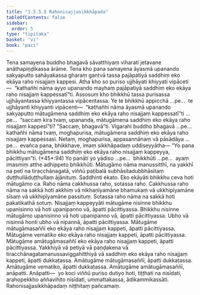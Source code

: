 ```yaml
---
title: "1.5.5.5 Rahonisajjasikkhāpada"
tableOfContents: false
sidebar:
  order: 5
type: "tipitaka"
basket: "vi"
book: "paci"
---
```



<DynamicBreadcrumb />

<Division number="289" book="paci" e="ch" v="2" p="130">

<Paragraph number="919" book="paci">
Tena samayena buddho bhagavā sāvatthiyaṃ viharati jetavane anāthapiṇḍikassa ārāme. Tena kho pana samayena āyasmā upanando sakyaputto sahāyakassa gharaṃ gantvā tassa pajāpatiyā saddhiṃ eko ekāya raho nisajjaṃ kappesi. Atha kho so puriso ujjhāyati khiyyati vipāceti—  “kathañhi nāma ayyo upanando mayhaṃ pajāpatiyā saddhiṃ eko ekāya raho nisajjaṃ kappessatī”ti.
</Paragraph>

<Paragraph number="920" book="paci">
Assosuṃ kho bhikkhū tassa purisassa ujjhāyantassa khiyyantassa vipācentassa. Ye te bhikkhū appicchā …pe…  te ujjhāyanti khiyyanti vipācenti—  “kathañhi nāma āyasmā upanando sakyaputto mātugāmena saddhiṃ eko ekāya raho nisajjaṃ kappessatī”ti …pe…  “saccaṃ kira tvaṃ, upananda, mātugāmena saddhiṃ eko ekāya raho nisajjaṃ kappesī”ti? “Saccaṃ, bhagavā”ti. Vigarahi buddho bhagavā …pe…  kathañhi nāma tvaṃ, moghapurisa, mātugāmena saddhiṃ eko ekāya raho nisajjaṃ kappessasi. Netaṃ, moghapurisa, appasannānaṃ vā pāsādāya …pe…  evañca pana, bhikkhave, imaṃ sikkhāpadaṃ uddiseyyātha—
</Paragraph>

</Division>
<Division number="290" book="paci" e="ch" v="2" p="130">

<Paragraph number="921" book="paci">
<Emphasis>“Yo pana bhikkhu mātugāmena saddhiṃ eko ekāya raho nisajjaṃ kappeyya, pācittiyan”</Emphasis>ti. (*45*:<Emphasis>94</Emphasis>)
</Paragraph>

</Division>
<Division number="291" book="paci" e="ch" v="2" p="130">

<Paragraph number="922" book="paci">
<Emphasis>Yo panā</Emphasis>ti yo yādiso …pe…  <Emphasis>bhikkhū</Emphasis>ti …pe…  ayaṃ imasmiṃ atthe adhippeto bhikkhūti.
</Paragraph>

<Paragraph number="923" book="paci">
<Emphasis>Mātugāmo</Emphasis> nāma manussitthī, na yakkhī na petī na tiracchānagatā, viññū paṭibalā subhāsitadubbhāsitaṃ duṭṭhullāduṭṭhullaṃ ājānituṃ.
</Paragraph>

<Paragraph number="924" book="paci">
<Emphasis>Saddhin</Emphasis>ti ekato.
</Paragraph>

<Paragraph number="925" book="paci">
<Emphasis>Eko ekāyā</Emphasis>ti bhikkhu ceva hoti mātugāmo ca.
</Paragraph>

<Paragraph number="926" book="paci">
<Emphasis>Raho</Emphasis> nāma cakkhussa raho, sotassa raho. <Emphasis>Cakkhussa raho</Emphasis> nāma na sakkā hoti akkhiṃ vā nikhaṇīyamāne bhamukaṃ vā ukkhipīyamāne sīsaṃ vā ukkhipīyamāne passituṃ. <Emphasis>Sotassa raho</Emphasis> nāma na sakkā hoti pakatikathā sotuṃ.
</Paragraph>

<Paragraph number="927" book="paci">
<Emphasis>Nisajjaṃ kappeyyā</Emphasis>ti mātugāme nisinne bhikkhu upanisinno vā hoti upanipanno vā, āpatti pācittiyassa. Bhikkhu nisinne mātugāmo upanisinno vā hoti upanipanno vā, āpatti pācittiyassa. Ubho vā nisinnā honti ubho vā nipannā, āpatti pācittiyassa.
</Paragraph>

</Division>
<Division number="292" book="paci" e="ch" v="2" p="131">

<Paragraph number="928" book="paci">
Mātugāme mātugāmasaññī eko ekāya raho nisajjaṃ kappeti, āpatti pācittiyassa. Mātugāme vematiko eko ekāya raho nisajjaṃ kappeti, āpatti pācittiyassa. Mātugāme amātugāmasaññī eko ekāya raho nisajjaṃ kappeti, āpatti pācittiyassa.
</Paragraph>

<Paragraph number="929" book="paci">
Yakkhiyā vā petiyā vā paṇḍakena vā tiracchānagatamanussaviggahitthiyā vā saddhiṃ eko ekāya raho nisajjaṃ kappeti, āpatti dukkaṭassa. Amātugāme mātugāmasaññī, āpatti dukkaṭassa. Amātugāme vematiko, āpatti dukkaṭassa. Amātugāme amātugāmasaññī, anāpatti.
</Paragraph>

</Division>
<Division number="293" book="paci" e="ch" v="2" p="131">

<Paragraph number="930" book="paci">
Anāpatti—  yo koci viññū puriso dutiyo hoti, tiṭṭhati na nisīdati, arahopekkho aññavihito nisīdati, ummattakassa, ādikammikassāti.

</Paragraph>
</Division>

<Paragraph number="931" type="center" book="paci">
Rahonisajjasikkhāpadaṃ niṭṭhitaṃ pañcamaṃ.
</Paragraph>